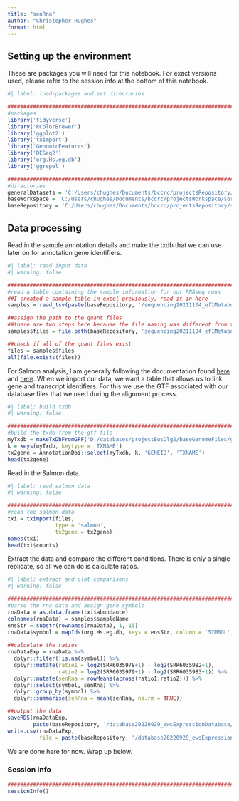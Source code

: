 ```yaml
---
title: "senRna"
author: "Christopher Hughes"
format: html
---
```


## Setting up the environment

These are packages you will need for this notebook. For exact versions used, please refer to the session info at the bottom of this notebook.

```r
#| label: load-packages and set directories

##########################################################################################
#packages
library('tidyverse')
library('RColorBrewer')
library('ggplot2')
library('tximport')
library('GenomicFeatures')
library('DESeq2')
library('org.Hs.eg.db')
library('ggrepel')

##########################################################################################
#directories
generalDatasets = 'C:/Users/chughes/Documents/bccrc/projectsRepository/generalDatasets'
baseWorkspace = 'C:/Users/chughes/Documents/bccrc/projectsWorkspace/sorensenLab/relatedToDlg2'
baseRepository = 'C:/Users/chughes/Documents/bccrc/projectsRepository/sorensenLab/relatedToDlg2'
```

## Data processing

Read in the sample annotation details and make the txdb that we can use later on for annotation gene identifiers.

```r
#| label: read input data
#| warning: false

##########################################################################################
#read a table containing the sample information for our RNAseq runs
##I created a sample table in excel previously, read it in here
samples = read_tsv(paste(baseRepository, '/sequencing20211104_ef1MetabolismSenPmid29873416/sampleInfo.txt', sep = ''), show_col_types = FALSE)

##assign the path to the quant files
##there are two steps here because the file naming was different from the sequencing core facility
samples$files = file.path(baseRepository, 'sequencing20211104_ef1MetabolismSenPmid29873416/quants', samples$sampleName, 'quant.sf')

##check if all of the quant files exist
files = samples$files
all(file.exists(files))
```

For Salmon analysis, I am generally following the documentation found [here](http://bioconductor.org/packages/devel/bioc/vignettes/DESeq2/inst/doc/DESeq2.html) and [here](http://bioconductor.org/packages/release/bioc/vignettes/tximport/inst/doc/tximport.html). When we import our data, we want a table that allows us to link gene and transcript identifiers. For this we use the GTF associated with our database files that we used during the alignment process.

```r
#| label: build txdb
#| warning: false

##########################################################################################
#build the txdb from the gtf file
myTxdb = makeTxDbFromGFF('D:/databases/projectEwsDlg2/baseGenomeFiles/genome.gtf')
k = keys(myTxdb, keytype = 'TXNAME')
tx2gene = AnnotationDbi::select(myTxdb, k, 'GENEID', 'TXNAME')
head(tx2gene)
```

Read in the Salmon data.

```r
#| label: read salmon data
#| warning: false

##########################################################################################
#read the salmon data
txi = tximport(files, 
               type = 'salmon', 
               tx2gene = tx2gene)
names(txi)
head(txi$counts)
```

Extract the data and compare the different conditions. There is only a single replicate, so all we can do is calculate ratios.

```r
#| label: extract and plot comparisons
#| warning: false

##########################################################################################
#parse the rna data and assign gene symbols
rnaData = as.data.frame(txi$abundance)
colnames(rnaData) = samples$sampleName
ensStr = substr(rownames(rnaData), 1, 15)
rnaData$symbol = mapIds(org.Hs.eg.db, keys = ensStr, column = 'SYMBOL', keytype = 'ENSEMBL', multiVals = 'first')
  
##calculate the ratios
rnaDataExp = rnaData %>%
  dplyr::filter(!is.na(symbol)) %>%
  dplyr::mutate(ratio1 = log2(SRR6035978+1) - log2(SRR6035982+1),
                ratio2 = log2(SRR6035979+1) - log2(SRR6035983+1)) %>%
  dplyr::mutate(senRna = rowMeans(across(ratio1:ratio2))) %>%
  dplyr::select(symbol, senRna) %>%
  dplyr::group_by(symbol) %>%
  dplyr::summarise(senRna = mean(senRna, na.rm = TRUE))

##output the data
saveRDS(rnaDataExp, 
        paste(baseRepository, '/database20220929_ewsExpressionDatabase/senRna/dataset_senRna.rds', sep = ''))
write.csv(rnaDataExp, 
          file = paste(baseRepository, '/database20220929_ewsExpressionDatabase/senRna/dataset_senRna.csv', sep = ''))
```

We are done here for now. Wrap up below.

### Session info

```r
##########################################################################################
sessionInfo()
```

